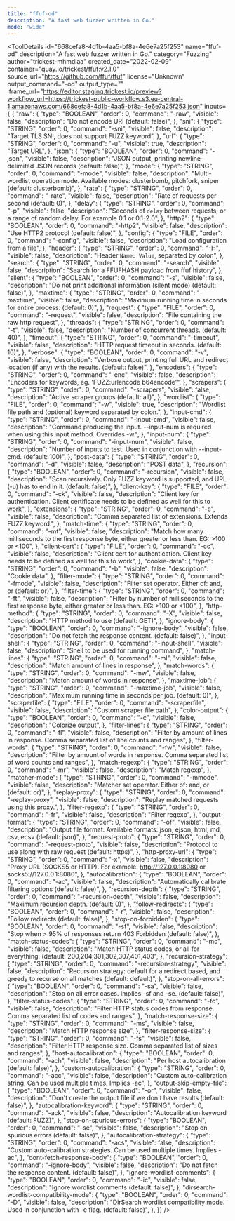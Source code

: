 ```yaml
---
title: "ffuf-od"
description: "A fast web fuzzer written in Go."
mode: "wide"
---
```



<ToolDetails
  id="668cefa8-4d1b-4aa5-bf8a-4e6e7a25f253"
  name="ffuf-od"
  description="A fast web fuzzer written in Go."
  category="Fuzzing"
  author="trickest-mhmdiaa"
  created_date="2022-02-09"
  container="quay.io/trickest/ffuf:v2.1.0"
  source_url="https://github.com/ffuf/ffuf"
  license="Unknown"
  output_command="-od"
  output_type=""
  iframe_url="https://editor.staging.trickest.io/preview?workflow_url=https://trickest-public-workflow.s3.eu-central-1.amazonaws.com/668cefa8-4d1b-4aa5-bf8a-4e6e7a25f253.json"
  inputs={ {
  "raw": {
    "type": "BOOLEAN",
    "order": 0,
    "command": "-raw",
    "visible": false,
    "description": "Do not encode URI (default: false)",
  },
  "sni": {
    "type": "STRING",
    "order": 0,
    "command": "-sni",
    "visible": false,
    "description": "Target TLS SNI, does not support FUZZ keyword",
  },
  "url": {
    "type": "STRING",
    "order": 0,
    "command": "-u",
    "visible": true,
    "description": "Target URL",
  },
  "json": {
    "type": "BOOLEAN",
    "order": 0,
    "command": "-json",
    "visible": false,
    "description": "JSON output, printing newline-delimited JSON records (default: false)",
  },
  "mode": {
    "type": "STRING",
    "order": 0,
    "command": "-mode",
    "visible": false,
    "description": "Multi-wordlist operation mode. Available modes: clusterbomb, pitchfork, sniper (default: clusterbomb)",
  },
  "rate": {
    "type": "STRING",
    "order": 0,
    "command": "-rate",
    "visible": false,
    "description": "Rate of requests per second (default: 0)",
  },
  "delay": {
    "type": "STRING",
    "order": 0,
    "command": "-p",
    "visible": false,
    "description": "Seconds of `delay` between requests, or a range of random delay. For example 0.1 or 0.1-2.0",
  },
  "http2": {
    "type": "BOOLEAN",
    "order": 0,
    "command": "-http2",
    "visible": false,
    "description": "Use HTTP2 protocol (default: false)",
  },
  "config": {
    "type": "FILE",
    "order": 0,
    "command": "-config",
    "visible": false,
    "description": "Load configuration from a file",
  },
  "header": {
    "type": "STRING",
    "order": 0,
    "command": "-H",
    "visible": false,
    "description": "Header `Name: Value`, separated by colon",
  },
  "search": {
    "type": "STRING",
    "order": 0,
    "command": "-search",
    "visible": false,
    "description": "Search for a FFUFHASH payload from ffuf history",
  },
  "silent": {
    "type": "BOOLEAN",
    "order": 0,
    "command": "-s",
    "visible": false,
    "description": "Do not print additional information (silent mode) (default: false)",
  },
  "maxtime": {
    "type": "STRING",
    "order": 0,
    "command": "-maxtime",
    "visible": false,
    "description": "Maximum running time in seconds for entire process. (default: 0)",
  },
  "request": {
    "type": "FILE",
    "order": 0,
    "command": "-request",
    "visible": false,
    "description": "File containing the raw http request",
  },
  "threads": {
    "type": "STRING",
    "order": 0,
    "command": "-t",
    "visible": false,
    "description": "Number of concurrent threads. (default: 40)",
  },
  "timeout": {
    "type": "STRING",
    "order": 0,
    "command": "-timeout",
    "visible": false,
    "description": "HTTP request timeout in seconds. (default: 10)",
  },
  "verbose": {
    "type": "BOOLEAN",
    "order": 0,
    "command": "-v",
    "visible": false,
    "description": "Verbose output, printing full URL and redirect location (if any) with the results. (default: false)",
  },
  "encoders": {
    "type": "STRING",
    "order": 0,
    "command": "-enc",
    "visible": false,
    "description": "Encoders for keywords, eg. 'FUZZ:urlencode b64encode'",
  },
  "scrapers": {
    "type": "STRING",
    "order": 0,
    "command": "-scrapers",
    "visible": false,
    "description": "Active scraper groups (default: all)",
  },
  "wordlist": {
    "type": "FILE",
    "order": 0,
    "command": "-w",
    "visible": true,
    "description": "Wordlist file path and (optional) keyword separated by colon.",
  },
  "input-cmd": {
    "type": "STRING",
    "order": 0,
    "command": "-input-cmd",
    "visible": false,
    "description": "Command producing the input. --input-num is required when using this input method. Overrides -w.",
  },
  "input-num": {
    "type": "STRING",
    "order": 0,
    "command": "-input-num",
    "visible": false,
    "description": "Number of inputs to test. Used in conjunction with --input-cmd. (default: 100)",
  },
  "post-data": {
    "type": "STRING",
    "order": 0,
    "command": "-d",
    "visible": false,
    "description": "POST data",
  },
  "recursion": {
    "type": "BOOLEAN",
    "order": 0,
    "command": "-recursion",
    "visible": false,
    "description": "Scan recursively. Only FUZZ keyword is supported, and URL (-u) has to end in it. (default: false)",
  },
  "client-key": {
    "type": "FILE",
    "order": 0,
    "command": "-ck",
    "visible": false,
    "description": "Client key for authentication. Client certificate needs to be defined as well for this to work",
  },
  "extensions": {
    "type": "STRING",
    "order": 0,
    "command": "-e",
    "visible": false,
    "description": "Comma separated list of extensions. Extends FUZZ keyword.",
  },
  "match-time": {
    "type": "STRING",
    "order": 0,
    "command": "-mt",
    "visible": false,
    "description": "Match how many milliseconds to the first response byte, either greater or less than. EG: >100 or <100",
  },
  "client-cert": {
    "type": "FILE",
    "order": 0,
    "command": "-cc",
    "visible": false,
    "description": "Client cert for authentication. Client key needs to be defined as well for this to work",
  },
  "cookie-data": {
    "type": "STRING",
    "order": 0,
    "command": "-b",
    "visible": false,
    "description": "Cookie data",
  },
  "filter-mode": {
    "type": "STRING",
    "order": 0,
    "command": "-fmode",
    "visible": false,
    "description": "Filter set operator. Either of: and, or (default: or)",
  },
  "filter-time": {
    "type": "STRING",
    "order": 0,
    "command": "-ft",
    "visible": false,
    "description": "Filter by number of milliseconds to the first response byte, either greater or less than. EG: >100 or <100",
  },
  "http-method": {
    "type": "STRING",
    "order": 0,
    "command": "-X",
    "visible": false,
    "description": "HTTP method to use (default: GET)",
  },
  "ignore-body": {
    "type": "BOOLEAN",
    "order": 0,
    "command": "-ignore-body",
    "visible": false,
    "description": "Do not fetch the response content. (default: false)",
  },
  "input-shell": {
    "type": "STRING",
    "order": 0,
    "command": "-input-shell",
    "visible": false,
    "description": "Shell to be used for running command",
  },
  "match-lines": {
    "type": "STRING",
    "order": 0,
    "command": "-ml",
    "visible": false,
    "description": "Match amount of lines in response",
  },
  "match-words": {
    "type": "STRING",
    "order": 0,
    "command": "-mw",
    "visible": false,
    "description": "Match amount of words in response",
  },
  "maxtime-job": {
    "type": "STRING",
    "order": 0,
    "command": "-maxtime-job",
    "visible": false,
    "description": "Maximum running time in seconds per job. (default: 0)",
  },
  "scraperfile": {
    "type": "FILE",
    "order": 0,
    "command": "-scraperfile",
    "visible": false,
    "description": "Custom scraper file path",
  },
  "color-output": {
    "type": "BOOLEAN",
    "order": 0,
    "command": "-c",
    "visible": false,
    "description": "Colorize output",
  },
  "filter-lines": {
    "type": "STRING",
    "order": 0,
    "command": "-fl",
    "visible": false,
    "description": "Filter by amount of lines in response. Comma separated list of line counts and ranges",
  },
  "filter-words": {
    "type": "STRING",
    "order": 0,
    "command": "-fw",
    "visible": false,
    "description": "Filter by amount of words in response. Comma separated list of word counts and ranges",
  },
  "match-regexp": {
    "type": "STRING",
    "order": 0,
    "command": "-mr",
    "visible": false,
    "description": "Match regexp",
  },
  "matcher-mode": {
    "type": "STRING",
    "order": 0,
    "command": "-mmode",
    "visible": false,
    "description": "Matcher set operator. Either of: and, or (default: or)",
  },
  "replay-proxy": {
    "type": "STRING",
    "order": 0,
    "command": "-replay-proxy",
    "visible": false,
    "description": "Replay matched requests using this proxy.",
  },
  "filter-regexp": {
    "type": "STRING",
    "order": 0,
    "command": "-fr",
    "visible": false,
    "description": "Filter regexp",
  },
  "output-format": {
    "type": "STRING",
    "order": 0,
    "command": "-of",
    "visible": false,
    "description": "Output file format. Available formats: json, ejson, html, md, csv, ecsv (default: json)",
  },
  "request-proto": {
    "type": "STRING",
    "order": 0,
    "command": "-request-proto",
    "visible": false,
    "description": "Protocol to use along with raw request (default: https)",
  },
  "http-proxy-url": {
    "type": "STRING",
    "order": 0,
    "command": "-x",
    "visible": false,
    "description": "Proxy URL (SOCKS5 or HTTP). For example: http://127.0.0.1:8080 or socks5://127.0.0.1:8080",
  },
  "autocalibration": {
    "type": "BOOLEAN",
    "order": 0,
    "command": "-ac",
    "visible": false,
    "description": "Automatically calibrate filtering options (default: false)",
  },
  "recursion-depth": {
    "type": "STRING",
    "order": 0,
    "command": "-recursion-depth",
    "visible": false,
    "description": "Maximum recursion depth. (default: 0)",
  },
  "follow-redirects": {
    "type": "BOOLEAN",
    "order": 0,
    "command": "-r",
    "visible": false,
    "description": "Follow redirects (default: false)",
  },
  "stop-on-forbidden": {
    "type": "BOOLEAN",
    "order": 0,
    "command": "-sf",
    "visible": false,
    "description": "Stop when > 95% of responses return 403 Forbidden (default: false)",
  },
  "match-status-codes": {
    "type": "STRING",
    "order": 0,
    "command": "-mc",
    "visible": false,
    "description": "Match HTTP status codes, or all for everything. (default: 200,204,301,302,307,401,403",
  },
  "recursion-strategy": {
    "type": "STRING",
    "order": 0,
    "command": "-recursion-strategy",
    "visible": false,
    "description": "Recursion strategy: default for a redirect based, and greedy to recurse on all matches (default: default)",
  },
  "stop-on-all-errors": {
    "type": "BOOLEAN",
    "order": 0,
    "command": "-sa",
    "visible": false,
    "description": "Stop on all error cases. Implies -sf and -se. (default: false)",
  },
  "filter-status-codes": {
    "type": "STRING",
    "order": 0,
    "command": "-fc",
    "visible": false,
    "description": "Filter HTTP status codes from response. Comma separated list of codes and ranges",
  },
  "match-response-size": {
    "type": "STRING",
    "order": 0,
    "command": "-ms",
    "visible": false,
    "description": "Match HTTP response size",
  },
  "filter-response-size": {
    "type": "STRING",
    "order": 0,
    "command": "-fs",
    "visible": false,
    "description": "Filter HTTP response size. Comma separated list of sizes and ranges",
  },
  "host-autocalibration": {
    "type": "BOOLEAN",
    "order": 0,
    "command": "-ach",
    "visible": false,
    "description": "Per host autocalibration (default: false)",
  },
  "custom-autocalibration": {
    "type": "STRING",
    "order": 0,
    "command": "-acc",
    "visible": false,
    "description": "Custom auto-calibration string. Can be used multiple times. Implies -ac",
  },
  "output-skip-empty-file": {
    "type": "BOOLEAN",
    "order": 0,
    "command": "-or",
    "visible": false,
    "description": "Don't create the output file if we don't have results (default: false)",
  },
  "autocalibration-keyword": {
    "type": "STRING",
    "order": 0,
    "command": "-ack",
    "visible": false,
    "description": "Autocalibration keyword (default: FUZZ)",
  },
  "stop-on-spurious-errors": {
    "type": "BOOLEAN",
    "order": 0,
    "command": "-se",
    "visible": false,
    "description": "Stop on spurious errors (default: false)",
  },
  "autocalibration-strategy": {
    "type": "STRING",
    "order": 0,
    "command": "-acs",
    "visible": false,
    "description": "Custom auto-calibration strategies. Can be used multiple times. Implies -ac",
  },
  "dont-fetch-response-body": {
    "type": "BOOLEAN",
    "order": 0,
    "command": "-ignore-body",
    "visible": false,
    "description": "Do not fetch the response content. (default: false)",
  },
  "ignore-wordlist-comments": {
    "type": "BOOLEAN",
    "order": 0,
    "command": "-ic",
    "visible": false,
    "description": "Ignore wordlist comments (default: false)",
  },
  "dirsearch-wordlist-compatibility-mode": {
    "type": "BOOLEAN",
    "order": 0,
    "command": "-D",
    "visible": false,
    "description": "DirSearch wordlist compatibility mode. Used in conjunction with -e flag. (default: false)",
  },
}}
/>
